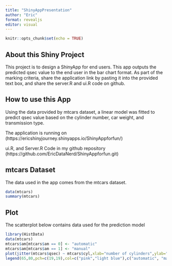 ---
title: "ShinyAppPresentation"
author: "Eric"
format: revealjs
editor: visual
---

```{r setup, include=TRUE}
knitr::opts_chunk$set(echo = TRUE)
```

## About this Shiny Project

This project is to design a ShinyApp for end users. This app outputs the predicted qsec value to the end user in the bar chart format. As part of the marking criteria, share the application link by pasting it into the provided text box, and share the server.R and ui.R code on github.

## How to use this App

Using the data provided by mtcars dataset, a linear model was fitted to predict qsec value based on the cylinder number, car weight, and transmission type.

The application is running on (https://ericshinyjourney.shinyapps.io/ShinyAppforfun/)

ui.R, and Server.R Code in my github repository (https://github.com/EricDataNerd/ShinyAppforfun.git)

## mtcars Dataset

The data used in the app comes from the mtcars dataset. 

```{r summary}
data(mtcars)
summary(mtcars)
```

## Plot
The scatterplot below contains data used for the prediction model

```{r plot}
library(HistData)
data(mtcars)
mtcars$am[mtcars$am == 0] <- "automatic"
mtcars$am[mtcars$am == 1] <- "manual"
plot(jitter(mtcars$qsec) ~ mtcars$cyl,xlab="number of cylinders",ylab="qsec (second)",main="Scatterplot of mtcars data",pch=19,frame.plot=FALSE,col=ifelse(mtcars$am=="automatic", "pink", "light blue"))
legend(65,80,pch=c(19,19),col=c("pink","light blue"),c("automatic", "manual"),bty="o",cex=.8)

```
